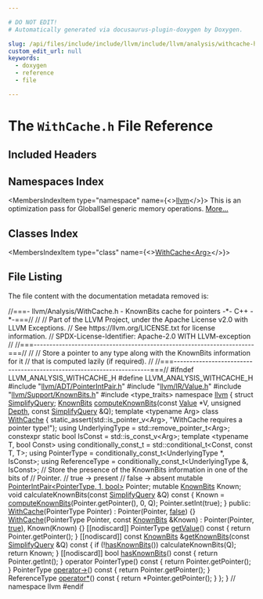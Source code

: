 ```yaml
---

# DO NOT EDIT!
# Automatically generated via docusaurus-plugin-doxygen by Doxygen.

slug: /api/files/include/include/llvm/include/llvm/analysis/withcache-h
custom_edit_url: null
keywords:
  - doxygen
  - reference
  - file

---
```





# The `WithCache.h` File Reference

<DoxygenPage pluginConfig={pluginConfig}>



## Included Headers

<IncludesList>
<IncludesListItem
  filePath="llvm/ADT/PointerIntPair.h"
  permalink="/docs/api/files/include/include/llvm/include/llvm/adt/pointerintpair-h"
  isLocal="true" />
<IncludesListItem
  filePath="llvm/IR/Value.h"
  permalink="/docs/api/files/include/include/llvm/include/llvm/ir/value-h"
  isLocal="true" />
<IncludesListItem
  filePath="llvm/Support/KnownBits.h"
  permalink="/docs/api/files/include/include/llvm/include/llvm/support/knownbits-h"
  isLocal="true" />
<IncludesListItem
  filePath="type_traits"
  permalink=""
  isLocal="false" />
</IncludesList>

## Namespaces Index

<MembersIndex>

<MembersIndexItem
  type="namespace"
  name={<><a href="/docs/api/namespaces/llvm">llvm</a></>}>
This is an optimization pass for GlobalISel generic memory operations. <a href="/docs/api/namespaces/llvm/#details">More...</a>
</MembersIndexItem>

</MembersIndex>

## Classes Index

<MembersIndex>

<MembersIndexItem
  type="class"
  name={<><a href="/docs/api/classes/llvm/withcache">WithCache&lt;Arg&gt;</a></>}>
</MembersIndexItem>

</MembersIndex>


## File Listing

The file content with the documentation metadata removed is:

<ProgramListing>

<Link id="l00001" /><CodeLine lineNumber="1"><span class="doxyHighlightComment">//===- llvm/Analysis/WithCache.h - KnownBits cache for pointers -&#42;- C++ -&#42;-===//</span></CodeLine>
<Link id="l00002" /><CodeLine lineNumber="2"><span class="doxyHighlightComment">//</span></CodeLine>
<Link id="l00003" /><CodeLine lineNumber="3"><span class="doxyHighlightComment">// Part of the LLVM Project, under the Apache License v2.0 with LLVM Exceptions.</span></CodeLine>
<Link id="l00004" /><CodeLine lineNumber="4"><span class="doxyHighlightComment">// See https://llvm.org/LICENSE.txt for license information.</span></CodeLine>
<Link id="l00005" /><CodeLine lineNumber="5"><span class="doxyHighlightComment">// SPDX-License-Identifier: Apache-2.0 WITH LLVM-exception</span></CodeLine>
<Link id="l00006" /><CodeLine lineNumber="6"><span class="doxyHighlightComment">//</span></CodeLine>
<Link id="l00007" /><CodeLine lineNumber="7"><span class="doxyHighlightComment">//===----------------------------------------------------------------------===//</span></CodeLine>
<Link id="l00008" /><CodeLine lineNumber="8"><span class="doxyHighlightComment">//</span></CodeLine>
<Link id="l00009" /><CodeLine lineNumber="9"><span class="doxyHighlightComment">// Store a pointer to any type along with the KnownBits information for it</span></CodeLine>
<Link id="l00010" /><CodeLine lineNumber="10"><span class="doxyHighlightComment">// that is computed lazily (if required).</span></CodeLine>
<Link id="l00011" /><CodeLine lineNumber="11"><span class="doxyHighlightComment">//</span></CodeLine>
<Link id="l00012" /><CodeLine lineNumber="12"><span class="doxyHighlightComment">//===----------------------------------------------------------------------===//</span></CodeLine>
<Link id="l00013" /><CodeLine lineNumber="13"></CodeLine>
<Link id="l00014" /><CodeLine lineNumber="14"><span class="doxyHighlightPreprocessor">#ifndef LLVM&#95;ANALYSIS&#95;WITHCACHE&#95;H</span></CodeLine>
<Link id="l00015" /><CodeLine lineNumber="15"><span class="doxyHighlightPreprocessor">#define LLVM&#95;ANALYSIS&#95;WITHCACHE&#95;H</span></CodeLine>
<Link id="l00016" /><CodeLine lineNumber="16"></CodeLine>
<Link id="l00017" /><CodeLine lineNumber="17"><span class="doxyHighlightPreprocessor">#include &quot;<a href="/docs/api/files/include/include/llvm/include/llvm/adt/pointerintpair-h">llvm/ADT/PointerIntPair.h</a>&quot;</span></CodeLine>
<Link id="l00018" /><CodeLine lineNumber="18"><span class="doxyHighlightPreprocessor">#include &quot;<a href="/docs/api/files/include/include/llvm/include/llvm/ir/value-h">llvm/IR/Value.h</a>&quot;</span></CodeLine>
<Link id="l00019" /><CodeLine lineNumber="19"><span class="doxyHighlightPreprocessor">#include &quot;<a href="/docs/api/files/include/include/llvm/include/llvm/support/knownbits-h">llvm/Support/KnownBits.h</a>&quot;</span></CodeLine>
<Link id="l00020" /><CodeLine lineNumber="20"><span class="doxyHighlightPreprocessor">#include &lt;type&#95;traits&gt;</span></CodeLine>
<Link id="l00021" /><CodeLine lineNumber="21"></CodeLine>
<Link id="l00022" /><CodeLine lineNumber="22"><span class="doxyHighlightKeyword">namespace </span><span class="doxyHighlight"><a href="/docs/api/namespaces/llvm">llvm</a> &#123;</span></CodeLine>
<Link id="l00023" /><CodeLine lineNumber="23"><span class="doxyHighlightKeyword">struct </span><span class="doxyHighlight"><a href="/docs/api/structs/llvm/simplifyquery">SimplifyQuery</a>;</span></CodeLine>
<Link id="l00024" /><CodeLine lineNumber="24"><span class="doxyHighlight"><a href="/docs/api/structs/llvm/knownbits">KnownBits</a> <a href="/docs/api/namespaces/llvm/#ab2c2c51743fb4a1b17c59563909f3f24">computeKnownBits</a>(</span><span class="doxyHighlightKeyword">const</span><span class="doxyHighlight"> <a href="/docs/api/classes/llvm/value">Value</a> &#42;V, </span><span class="doxyHighlightKeywordType">unsigned</span><span class="doxyHighlight"> <a href="/docs/api/namespaces/llvm/#a1eb5609345b906d024fbf9e4bc1adc06afe578efb7ca235af77fb0eef7edcf639">Depth</a>,</span></CodeLine>
<Link id="l00025" /><CodeLine lineNumber="25"><span class="doxyHighlight">                           </span><span class="doxyHighlightKeyword">const</span><span class="doxyHighlight"> <a href="/docs/api/structs/llvm/simplifyquery">SimplifyQuery</a> &amp;Q);</span></CodeLine>
<Link id="l00026" /><CodeLine lineNumber="26"></CodeLine>
<Link id="l00027" /><CodeLine lineNumber="27" lineLink="/docs/api/classes/llvm/withcache"><span class="doxyHighlightKeyword">template</span><span class="doxyHighlight"> &lt;</span><span class="doxyHighlightKeyword">typename</span><span class="doxyHighlight"> Arg&gt; </span><span class="doxyHighlightKeyword">class </span><span class="doxyHighlight"><a href="/docs/api/classes/llvm/withcache/#a4b011886b87d73c19fc1c86b19e924ed">WithCache</a> &#123;</span></CodeLine>
<Link id="l00028" /><CodeLine lineNumber="28"><span class="doxyHighlight">  </span><span class="doxyHighlightKeyword">static&#95;assert</span><span class="doxyHighlight">(std::is&#95;pointer&#95;v&lt;Arg&gt;, </span><span class="doxyHighlightStringLiteral">&quot;WithCache requires a pointer type!&quot;</span><span class="doxyHighlight">);</span></CodeLine>
<Link id="l00029" /><CodeLine lineNumber="29"></CodeLine>
<Link id="l00030" /><CodeLine lineNumber="30"><span class="doxyHighlight">  </span><span class="doxyHighlightKeyword">using </span><span class="doxyHighlight">UnderlyingType = std::remove&#95;pointer&#95;t&lt;Arg&gt;;</span></CodeLine>
<Link id="l00031" /><CodeLine lineNumber="31"><span class="doxyHighlight">  </span><span class="doxyHighlightKeyword">constexpr</span><span class="doxyHighlight"> </span><span class="doxyHighlightKeyword">static</span><span class="doxyHighlight"> </span><span class="doxyHighlightKeywordType">bool</span><span class="doxyHighlight"> IsConst = std::is&#95;const&#95;v&lt;Arg&gt;;</span></CodeLine>
<Link id="l00032" /><CodeLine lineNumber="32"></CodeLine>
<Link id="l00033" /><CodeLine lineNumber="33"><span class="doxyHighlight">  </span><span class="doxyHighlightKeyword">template</span><span class="doxyHighlight"> &lt;</span><span class="doxyHighlightKeyword">typename</span><span class="doxyHighlight"> T, </span><span class="doxyHighlightKeywordType">bool</span><span class="doxyHighlight"> Const&gt;</span></CodeLine>
<Link id="l00034" /><CodeLine lineNumber="34"><span class="doxyHighlight">  </span><span class="doxyHighlightKeyword">using </span><span class="doxyHighlight">conditionally&#95;const&#95;t = std::conditional&#95;t&lt;Const, const T, T&gt;;</span></CodeLine>
<Link id="l00035" /><CodeLine lineNumber="35"></CodeLine>
<Link id="l00036" /><CodeLine lineNumber="36"><span class="doxyHighlight">  </span><span class="doxyHighlightKeyword">using </span><span class="doxyHighlight">PointerType = conditionally&#95;const&#95;t&lt;UnderlyingType &#42;, IsConst&gt;;</span></CodeLine>
<Link id="l00037" /><CodeLine lineNumber="37"><span class="doxyHighlight">  </span><span class="doxyHighlightKeyword">using </span><span class="doxyHighlight">ReferenceType = conditionally&#95;const&#95;t&lt;UnderlyingType &amp;, IsConst&gt;;</span></CodeLine>
<Link id="l00038" /><CodeLine lineNumber="38"></CodeLine>
<Link id="l00039" /><CodeLine lineNumber="39"><span class="doxyHighlight">  </span><span class="doxyHighlightComment">// Store the presence of the KnownBits information in one of the bits of</span></CodeLine>
<Link id="l00040" /><CodeLine lineNumber="40"><span class="doxyHighlight">  </span><span class="doxyHighlightComment">// Pointer.</span></CodeLine>
<Link id="l00041" /><CodeLine lineNumber="41"><span class="doxyHighlight">  </span><span class="doxyHighlightComment">// true  -&gt; present</span></CodeLine>
<Link id="l00042" /><CodeLine lineNumber="42"><span class="doxyHighlight">  </span><span class="doxyHighlightComment">// false -&gt; absent</span></CodeLine>
<Link id="l00043" /><CodeLine lineNumber="43"><span class="doxyHighlight">  </span><span class="doxyHighlightKeyword">mutable</span><span class="doxyHighlight"> <a href="/docs/api/classes/llvm/pointerintpair">PointerIntPair&lt;PointerType, 1, bool&gt;</a> Pointer;</span></CodeLine>
<Link id="l00044" /><CodeLine lineNumber="44"><span class="doxyHighlight">  </span><span class="doxyHighlightKeyword">mutable</span><span class="doxyHighlight"> <a href="/docs/api/structs/llvm/knownbits">KnownBits</a> Known;</span></CodeLine>
<Link id="l00045" /><CodeLine lineNumber="45"></CodeLine>
<Link id="l00046" /><CodeLine lineNumber="46"><span class="doxyHighlight">  </span><span class="doxyHighlightKeywordType">void</span><span class="doxyHighlight"> calculateKnownBits(</span><span class="doxyHighlightKeyword">const</span><span class="doxyHighlight"> <a href="/docs/api/structs/llvm/simplifyquery">SimplifyQuery</a> &amp;Q)</span><span class="doxyHighlightKeyword"> const </span><span class="doxyHighlight">&#123;</span></CodeLine>
<Link id="l00047" /><CodeLine lineNumber="47"><span class="doxyHighlight">    Known = <a href="/docs/api/namespaces/llvm/#ab2c2c51743fb4a1b17c59563909f3f24">computeKnownBits</a>(Pointer.getPointer(), 0, Q);</span></CodeLine>
<Link id="l00048" /><CodeLine lineNumber="48"><span class="doxyHighlight">    Pointer.setInt(</span><span class="doxyHighlightKeyword">true</span><span class="doxyHighlight">);</span></CodeLine>
<Link id="l00049" /><CodeLine lineNumber="49"><span class="doxyHighlight">  &#125;</span></CodeLine>
<Link id="l00050" /><CodeLine lineNumber="50"></CodeLine>
<Link id="l00051" /><CodeLine lineNumber="51"><span class="doxyHighlightKeyword">public</span><span class="doxyHighlight">:</span></CodeLine>
<Link id="l00052" /><CodeLine lineNumber="52" lineLink="/docs/api/classes/llvm/withcache/#a4b011886b87d73c19fc1c86b19e924ed"><span class="doxyHighlight">  <a href="/docs/api/classes/llvm/withcache/#a4b011886b87d73c19fc1c86b19e924ed">WithCache</a>(PointerType Pointer) : Pointer(Pointer, <a href="/docs/api/namespaces/false">false</a>) &#123;&#125;</span></CodeLine>
<Link id="l00053" /><CodeLine lineNumber="53" lineLink="/docs/api/classes/llvm/withcache/#a74630a9dd47263a96aa560fb905ed58a"><span class="doxyHighlight">  <a href="/docs/api/classes/llvm/withcache/#a74630a9dd47263a96aa560fb905ed58a">WithCache</a>(PointerType Pointer, </span><span class="doxyHighlightKeyword">const</span><span class="doxyHighlight"> <a href="/docs/api/structs/llvm/knownbits">KnownBits</a> &amp;Known)</span></CodeLine>
<Link id="l00054" /><CodeLine lineNumber="54"><span class="doxyHighlight">      : Pointer(Pointer, <a href="/docs/api/files/lib/lib/analysis/basicaliasanalysis-cpp/#af6d5cafbdfc5313e65d990120021a3ec">true</a>), Known(Known) &#123;&#125;</span></CodeLine>
<Link id="l00055" /><CodeLine lineNumber="55"></CodeLine>
<Link id="l00056" /><CodeLine lineNumber="56" lineLink="/docs/api/classes/llvm/withcache/#afa97cf53309148907e4f8d44df210dfb"><span class="doxyHighlight">  &#91;&#91;nodiscard&#93;&#93; PointerType <a href="/docs/api/classes/llvm/withcache/#afa97cf53309148907e4f8d44df210dfb">getValue</a>()</span><span class="doxyHighlightKeyword"> const </span><span class="doxyHighlight">&#123; </span><span class="doxyHighlightKeywordFlow">return</span><span class="doxyHighlight"> Pointer.getPointer(); &#125;</span></CodeLine>
<Link id="l00057" /><CodeLine lineNumber="57"></CodeLine>
<Link id="l00058" /><CodeLine lineNumber="58" lineLink="/docs/api/classes/llvm/withcache/#aab93205a6c4ad019e5f3a10d49fa4b5e"><span class="doxyHighlight">  &#91;&#91;nodiscard&#93;&#93; </span><span class="doxyHighlightKeyword">const</span><span class="doxyHighlight"> <a href="/docs/api/structs/llvm/knownbits">KnownBits</a> &amp;<a href="/docs/api/classes/llvm/withcache/#aab93205a6c4ad019e5f3a10d49fa4b5e">getKnownBits</a>(</span><span class="doxyHighlightKeyword">const</span><span class="doxyHighlight"> <a href="/docs/api/structs/llvm/simplifyquery">SimplifyQuery</a> &amp;Q)</span><span class="doxyHighlightKeyword"> const </span><span class="doxyHighlight">&#123;</span></CodeLine>
<Link id="l00059" /><CodeLine lineNumber="59"><span class="doxyHighlight">    </span><span class="doxyHighlightKeywordFlow">if</span><span class="doxyHighlight"> (!<a href="/docs/api/classes/llvm/withcache/#a138c18e1b12fb578c23f8ea54a0e4e5b">hasKnownBits</a>())</span></CodeLine>
<Link id="l00060" /><CodeLine lineNumber="60"><span class="doxyHighlight">      calculateKnownBits(Q);</span></CodeLine>
<Link id="l00061" /><CodeLine lineNumber="61"><span class="doxyHighlight">    </span><span class="doxyHighlightKeywordFlow">return</span><span class="doxyHighlight"> Known;</span></CodeLine>
<Link id="l00062" /><CodeLine lineNumber="62"><span class="doxyHighlight">  &#125;</span></CodeLine>
<Link id="l00063" /><CodeLine lineNumber="63"></CodeLine>
<Link id="l00064" /><CodeLine lineNumber="64" lineLink="/docs/api/classes/llvm/withcache/#a138c18e1b12fb578c23f8ea54a0e4e5b"><span class="doxyHighlight">  &#91;&#91;nodiscard&#93;&#93; </span><span class="doxyHighlightKeywordType">bool</span><span class="doxyHighlight"> <a href="/docs/api/classes/llvm/withcache/#a138c18e1b12fb578c23f8ea54a0e4e5b">hasKnownBits</a>()</span><span class="doxyHighlightKeyword"> const </span><span class="doxyHighlight">&#123; </span><span class="doxyHighlightKeywordFlow">return</span><span class="doxyHighlight"> Pointer.getInt(); &#125;</span></CodeLine>
<Link id="l00065" /><CodeLine lineNumber="65"></CodeLine>
<Link id="l00066" /><CodeLine lineNumber="66" lineLink="/docs/api/classes/llvm/withcache/#a6712333e2993498100ec59eece7f4873"><span class="doxyHighlight">  </span><span class="doxyHighlightKeyword">operator</span><span class="doxyHighlight"> PointerType()</span><span class="doxyHighlightKeyword"> const </span><span class="doxyHighlight">&#123; </span><span class="doxyHighlightKeywordFlow">return</span><span class="doxyHighlight"> Pointer.getPointer(); &#125;</span></CodeLine>
<Link id="l00067" /><CodeLine lineNumber="67" lineLink="/docs/api/classes/llvm/withcache/#a103d3d449235a170ee6ce8919511b2d9"><span class="doxyHighlight">  PointerType <a href="/docs/api/classes/llvm/withcache/#a103d3d449235a170ee6ce8919511b2d9">operator-&gt;</a>()</span><span class="doxyHighlightKeyword"> const </span><span class="doxyHighlight">&#123; </span><span class="doxyHighlightKeywordFlow">return</span><span class="doxyHighlight"> Pointer.getPointer(); &#125;</span></CodeLine>
<Link id="l00068" /><CodeLine lineNumber="68" lineLink="/docs/api/classes/llvm/withcache/#af54603713b03ea30fa4303e173971ada"><span class="doxyHighlight">  ReferenceType <a href="/docs/api/classes/llvm/withcache/#af54603713b03ea30fa4303e173971ada">operator&#42;</a>()</span><span class="doxyHighlightKeyword"> const </span><span class="doxyHighlight">&#123; </span><span class="doxyHighlightKeywordFlow">return</span><span class="doxyHighlight"> &#42;Pointer.getPointer(); &#125;</span></CodeLine>
<Link id="l00069" /><CodeLine lineNumber="69"><span class="doxyHighlight">&#125;;</span></CodeLine>
<Link id="l00070" /><CodeLine lineNumber="70"><span class="doxyHighlight">&#125; </span><span class="doxyHighlightComment">// namespace llvm</span></CodeLine>
<Link id="l00071" /><CodeLine lineNumber="71"></CodeLine>
<Link id="l00072" /><CodeLine lineNumber="72"><span class="doxyHighlightPreprocessor">#endif</span></CodeLine>

</ProgramListing>


</DoxygenPage>
